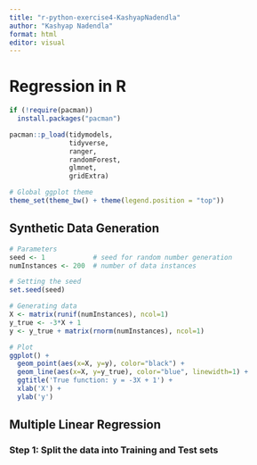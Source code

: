 ```yaml
---
title: "r-python-exercise4-KashyapNadendla"
author: "Kashyap Nadendla"
format: html
editor: visual
---
```


# Regression in R

```r

if (!require(pacman))
  install.packages("pacman")

pacman::p_load(tidymodels,
               tidyverse,
               ranger,
               randomForest,
               glmnet,
               gridExtra)

# Global ggplot theme
theme_set(theme_bw() + theme(legend.position = "top"))
```

## Synthetic Data Generation

```r

# Parameters
seed <- 1            # seed for random number generation 
numInstances <- 200  # number of data instances

# Setting the seed
set.seed(seed)

# Generating data
X <- matrix(runif(numInstances), ncol=1)
y_true <- -3*X + 1 
y <- y_true + matrix(rnorm(numInstances), ncol=1)

# Plot
ggplot() +
  geom_point(aes(x=X, y=y), color="black") +
  geom_line(aes(x=X, y=y_true), color="blue", linewidth=1) +
  ggtitle('True function: y = -3X + 1') +
  xlab('X') +
  ylab('y')
```

## Multiple Linear Regression

### Step 1: Split the data into Training and Test sets

```r


```

```r

```
